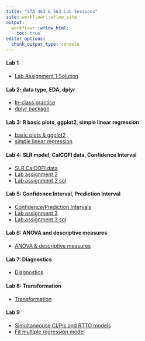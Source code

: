 ```yaml
---
title: "STA 463 & 563 Lab Sessions"
site: workflowr::wflow_site
output:
  workflowr::wflow_html:
    toc: true
editor_options:
  chunk_output_type: console
---
```


#### Lab 1
* [Lab Assignment 1 Solution](lab_assignment1_sol.html)

#### Lab 2: data type, EDA, dplyr
* [In-class practice](lab2_inclass_prac.html)
* [dplyr package](dplyr_prac.html)

#### Lab 3: R basic plots, ggplot2, simple linear regression
* [basic plots & ggplot2](Rplot_ggplot2_prac.html)
* [simple linear regression](slr_prac.html)

#### Lab 4: SLR model, CalCOFI data, Confidence Interval
* [SLR CalCOFI data](slr_calcofi.html)
* [Lab assignment 2](lab_hw2.html)
* [Lab assignment 2 sol](lab_hw2_sol.html) 

#### Lab 5: Confidence Interval, Prediction Interval
* [Confidence/Prediction Intervals](intervals.html)
* [Lab assignment 3](lab_hw3.html)
* [Lab assignment 3 sol](lab_hw3_sol.html)

#### Lab 6: ANOVA and descriptive measures
* [ANOVA & descriptive measures](anova_desc.html)

#### Lab 7: Diagnostics
* [Diagnostics](diagnostics.html)

#### Lab 8: Transformation
* [Transformation](transform.html)

#### Lab 9
* [Simultaneouse CI/PIs and RTTO models](sim_CI_PI_RTTO.html)
* [Fit multiple regression model](fit_mr.html)

